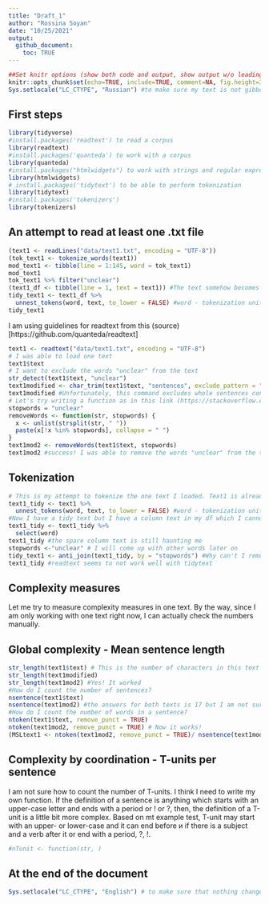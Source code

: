 ```yaml
---
title: "Draft_1"
author: "Rossina Soyan"
date: "10/25/2021"
output: 
  github_document: 
    toc: TRUE
---
```


```r
##Set knitr options (show both code and output, show output w/o leading #, make figures smaller, hold figures until after chunk)
knitr::opts_chunk$set(echo=TRUE, include=TRUE, comment=NA, fig.height=3, fig.width=4.2, fig.show="hold")
Sys.setlocale("LC_CTYPE", "Russian") #to make sure my text is not gibberish, readable

```

## First steps

```r
library(tidyverse)
#install.packages('readtext') to read a corpus
library(readtext)
#install.packages('quanteda') to work with a corpus
library(quanteda)
#install.packages("htmlwidgets") to work with strings and regular expressions
library(htmlwidgets)
# install.packages('tidytext') to be able to perform tokenization
library(tidytext)
#install.packages('tokenizers')
library(tokenizers)
```


## An attempt to read at least one .txt file

```r
(text1 <- readLines("data/text1.txt", encoding = "UTF-8"))
(tok_text1 <- tokenize_words(text1))
mod_text1 <- tibble(line = 1:145, word = tok_text1)
mod_text1
tok_text1 %>% filter("unclear")
(text1_df <- tibble(line = 1, text = text1)) #The text somehow becomes gibberish
tidy_text1 <- text1_df %>% 
  unnest_tokens(word, text, to_lower = FALSE) #word - tokenization unit, text - the name of the column with the text in text1
tidy_text1
```


I am using guidelines for readtext from this (source)[https://github.com/quanteda/readtext]

```r
text1 <- readtext("data/text1.txt", encoding = "UTF-8")
# I was able to load one text
text1$text
# I want to exclude the words "unclear" from the text
str_detect(text1$text, "unclear")
text1modified <- char_trim(text1$text, "sentences", exclude_pattern = "unclear")
text1modified #Unfortunately, this command excludes whole sentences containing the word unclear. And I want to only exclude the words "unclear."
# Let's try writing a function as in this link (https://stackoverflow.com/questions/35790652/removing-words-featured-in-character-vector-from-string)
stopwords = "unclear"
removeWords <- function(str, stopwords) {
  x <- unlist(strsplit(str, " "))
  paste(x[!x %in% stopwords], collapse = " ")
}
text1mod2 <- removeWords(text1$text, stopwords)
text1mod2 #success! I was able to remove the words "unclear" from the text in Russian.

```
## Tokenization

```r
# This is my attempt to tokenize the one text I loaded. Text1 is already a dataframe 
text1_tidy <- text1 %>% 
  unnest_tokens(word, text, to_lower = FALSE) #word - tokenization unit, text - the name of the column with the text in text1
#Now I have a tidy text but I have a column text in my df which I cannot delete
text1_tidy <- text1_tidy %>% 
  select(word)
text1_tidy #the spare column text is still haunting me
stopwords <-"unclear" # I will come up with other words later on
tidy_text1 <- anti_join(text1_tidy, by = "stopwords") #Why can't I remove the word "unclear"
text1_tidy #readtext seems to not work well with tidytext

```




## Complexity measures

Let me try to measure complexity measures in one text. By the way, since I am only working with one text right now, I can actually check the numbers manually.

## Global complexity - Mean sentence length

```r
str_length(text1$text) # This is the number of characters in this text with spaces
str_length(text1modified)
str_length(text1mod2) #Yes! It worked
#How do I count the number of sentences?
nsentence(text1$text)
nsentence(text1mod2) #the answers for both texts is 17 but I am not sure what to do with the following warning - Warning in nsentence.character(text1mod2) : nsentence() does not correctly count sentences in all lower-cased text. Can I just ignore it? Another issue is the address in the beginning of the text Дорогая Лара! This is not a real sentence. How do I not count it as a sentence?
#How do I count the number of words in a sentence? 
ntoken(text1$text, remove_punct = TRUE)
ntoken(text1mod2, remove_punct = TRUE) # Now it works!
(MSLtext1 <- ntoken(text1mod2, remove_punct = TRUE)/ nsentence(text1mod2)) # I have an answer except I do not know how to not count the address in the beginning of the text as not a sentence.
```

## Complexity by coordination - T-units per sentence

I am not sure how to count the number of T-units. I think I need to write my own function. If the definition of a sentence is anything which starts with an upper-case letter and ends with a period or ! or ?, then, the definition of a T-unit is a little bit more complex. Based on mt example test, T-unit may start with an upper- or lower-case and it can end before и if there is a subject and a verb after it or end with a period, ?, !.
```r
#nTunit <- function(str, )
```

## At the end of the document

```r
Sys.setlocale("LC_CTYPE", "English") # to make sure that nothing changes how my other files are read
```

